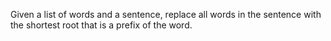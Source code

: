 Given a list of words and a sentence, replace all words in the sentence with the shortest root that is a prefix of the word.